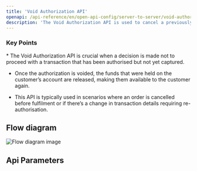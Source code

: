 ```yaml
---
title: 'Void Authorization API'
openapi: /api-reference/en/open-api-config/server-to-server/void-authorization.json POST /api/v1/server-to-server-interface/void
description: 'The Void Authorization API is used to cancel a previously authorized payment before the funds are captured, releasing the hold on the customer’s account.'
---
```


### Key Points

<Info>
  * The Void Authorization API is crucial when a decision is made not to proceed with a transaction that has been authorised but not yet captured.

  * Once the authorization is voided, the funds that were held on the customer’s account are released, making them available to the customer again.

  * This API is typically used in scenarios where an order is cancelled before fulfilment or if there’s a change in transaction details requiring re-authorisation.
</Info>

## Flow diagram

![Flow diagram image](/images/timeline-diagram/flows-API-void.svg)

## Api Parameters